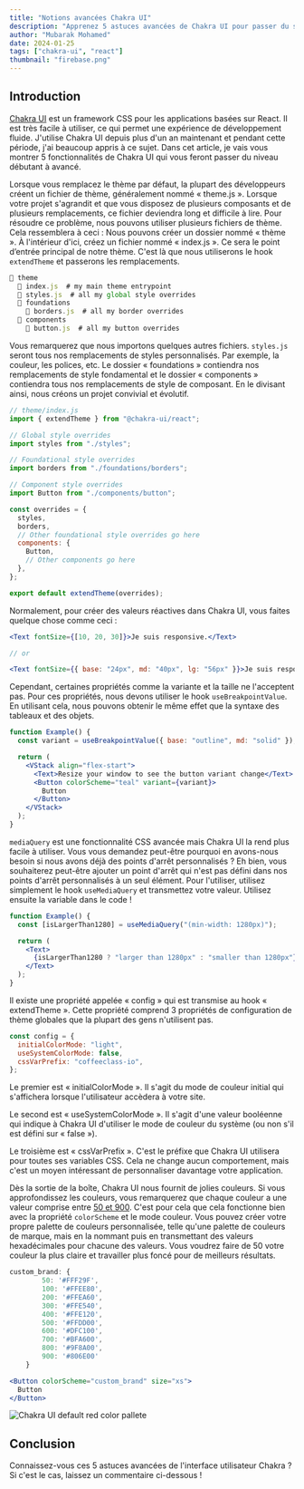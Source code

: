 ```yaml
---
title: "Notions avancées Chakra UI"
description: "Apprenez 5 astuces avancées de Chakra UI pour passer du statut de développeur React débutant à avancé."
author: "Mubarak Mohamed"
date: 2024-01-25
tags: ["chakra-ui", "react"]
thumbnail: "firebase.png"
---
```


## Introduction

[Chakra UI](https://chakra-ui.com) est un framework CSS pour les applications basées sur React. Il est très facile à utiliser, ce qui permet une expérience de développement fluide. J'utilise Chakra UI depuis plus d'un an maintenant et pendant cette période, j'ai beaucoup appris à ce sujet. Dans cet article, je vais vous montrer 5 fonctionnalités de Chakra UI qui vous feront passer du niveau débutant à avancé.

<Step number="1" title="Custom Theme Multiple Files" />

Lorsque vous remplacez le thème par défaut, la plupart des développeurs créent un fichier de thème, généralement nommé « theme.js ». Lorsque votre projet s'agrandit et que vous disposez de plusieurs composants et de plusieurs remplacements, ce fichier deviendra long et difficile à lire. Pour résoudre ce problème, nous pouvons utiliser plusieurs fichiers de thème. Cela ressemblera à ceci : Nous pouvons créer un dossier nommé « thème ». À l'intérieur d'ici, créez un fichier nommé « index.js ». Ce sera le point d’entrée principal de notre thème. C'est là que nous utiliserons le hook `extendTheme` et passerons les remplacements.

```jsx
📁 theme
  📄 index.js  # my main theme entrypoint
  📄 styles.js  # all my global style overrides
  📁 foundations
    📄 borders.js  # all my border overrides
  📁 components
    📄 button.js  # all my button overrides
```

Vous remarquerez que nous importons quelques autres fichiers. `styles.js` seront tous nos remplacements de styles personnalisés. Par exemple, la couleur, les polices, etc. Le dossier « foundations » contiendra nos remplacements de style fondamental et le dossier « components » contiendra tous nos remplacements de style de composant. En le divisant ainsi, nous créons un projet convivial et évolutif.

```jsx
// theme/index.js
import { extendTheme } from "@chakra-ui/react";

// Global style overrides
import styles from "./styles";

// Foundational style overrides
import borders from "./foundations/borders";

// Component style overrides
import Button from "./components/button";

const overrides = {
  styles,
  borders,
  // Other foundational style overrides go here
  components: {
    Button,
    // Other components go here
  },
};

export default extendTheme(overrides);
```

<Step number="2" title="useBreakpointValue" />

Normalement, pour créer des valeurs réactives dans Chakra UI, vous faites quelque chose comme ceci :

```jsx
<Text fontSize={[10, 20, 30]}>Je suis responsive.</Text>

// or

<Text fontSize={{ base: "24px", md: "40px", lg: "56px" }}>Je suis responsive.</Text>
```

Cependant, certaines propriétés comme la variante et la taille ne l'acceptent pas. Pour ces propriétés, nous devons utiliser le hook `useBreakpointValue`. En utilisant cela, nous pouvons obtenir le même effet que la syntaxe des tableaux et des objets.

```jsx
function Example() {
  const variant = useBreakpointValue({ base: "outline", md: "solid" });

  return (
    <VStack align="flex-start">
      <Text>Resize your window to see the button variant change</Text>
      <Button colorScheme="teal" variant={variant}>
        Button
      </Button>
    </VStack>
  );
}
```

<Step number="3" title="useMediaQuery" />

`mediaQuery` est une fonctionnalité CSS avancée mais Chakra UI la rend plus facile à utiliser. Vous vous demandez peut-être pourquoi en avons-nous besoin si nous avons déjà des points d'arrêt personnalisés ? Eh bien, vous souhaiterez peut-être ajouter un point d'arrêt qui n'est pas défini dans nos points d'arrêt personnalisés à un seul élément. Pour l'utiliser, utilisez simplement le hook `useMediaQuery` et transmettez votre valeur. Utilisez ensuite la variable dans le code !

```jsx
function Example() {
  const [isLargerThan1280] = useMediaQuery("(min-width: 1280px)");

  return (
    <Text>
      {isLargerThan1280 ? "larger than 1280px" : "smaller than 1280px"}
    </Text>
  );
}
```

<Step number="4" title="config" />

Il existe une propriété appelée « config » qui est transmise au hook « extendTheme ». Cette propriété comprend 3 propriétés de configuration de thème globales que la plupart des gens n'utilisent pas.

```jsx
const config = {
  initialColorMode: "light",
  useSystemColorMode: false,
  cssVarPrefix: "coffeeclass-io",
};
```

Le premier est « initialColorMode ». Il s'agit du mode de couleur initial qui s'affichera lorsque l'utilisateur accèdera à votre site.

Le second est « useSystemColorMode ». Il s'agit d'une valeur booléenne qui indique à Chakra UI d'utiliser le mode de couleur du système (ou non s'il est défini sur « false »).

Le troisième est « cssVarPrefix ». C'est le préfixe que Chakra UI utilisera pour toutes ses variables CSS. Cela ne change aucun comportement, mais c'est un moyen intéressant de personnaliser davantage votre application.

<Step number="5" title="Custom Color Palette" />

Dès la sortie de la boîte, Chakra UI nous fournit de jolies couleurs. Si vous approfondissez les couleurs, vous remarquerez que chaque couleur a une valeur comprise entre [50 et 900](https://chakra-ui.com/docs/theming/theme). C'est pour cela que cela fonctionne bien avec la propriété `colorScheme` et le mode couleur. Vous pouvez créer votre propre palette de couleurs personnalisée, telle qu'une palette de couleurs de marque, mais en la nommant puis en transmettant des valeurs hexadécimales pour chacune des valeurs. Vous voudrez faire de 50 votre couleur la plus claire et travailler plus foncé pour de meilleurs résultats.

```jsx
custom_brand: {
        50: '#FFF29F',
        100: '#FFEE80',
        200: '#FFEA60',
        300: '#FFE540',
        400: '#FFE120',
        500: '#FFDD00',
        600: '#DFC100',
        700: '#BFA600',
        800: '#9F8A00',
        900: '#806E00'
    }
```

```jsx
<Button colorScheme="custom_brand" size="xs">
  Button
</Button>
```

![Chakra UI default red color pallete](/content/articles/advanced-chakra-ui-do-you-know-all-5/color-pallete.png)

## Conclusion

Connaissez-vous ces 5 astuces avancées de l'interface utilisateur Chakra ? Si c'est le cas, laissez un commentaire ci-dessous !
